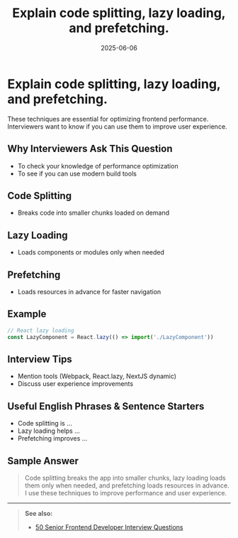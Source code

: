 ﻿---
title: 'Explain code splitting, lazy loading, and prefetching.'
date: '2025-06-06'
tags: ['interview', 'code splitting', 'lazy loading', 'prefetching', 'frontend']
draft: false
summary: 'A practical guide to code splitting, lazy loading, and prefetching in frontend projects, with examples and interview tips.'
authors: ['default']
layout: PostSimple
---

# Explain code splitting, lazy loading, and prefetching.

These techniques are essential for optimizing frontend performance. Interviewers want to know if you can use them to improve user experience.

## Why Interviewers Ask This Question

- To check your knowledge of performance optimization
- To see if you can use modern build tools

## Code Splitting

- Breaks code into smaller chunks loaded on demand

## Lazy Loading

- Loads components or modules only when needed

## Prefetching

- Loads resources in advance for faster navigation

## Example

```js
// React lazy loading
const LazyComponent = React.lazy(() => import('./LazyComponent'))
```

## Interview Tips

- Mention tools (Webpack, React.lazy, NextJS dynamic)
- Discuss user experience improvements

## Useful English Phrases & Sentence Starters

- Code splitting is ...
- Lazy loading helps ...
- Prefetching improves ...

## Sample Answer

> Code splitting breaks the app into smaller chunks, lazy loading loads them only when needed, and prefetching loads resources in advance. I use these techniques to improve performance and user experience.

---

> **See also:**
>
> - [50 Senior Frontend Developer Interview Questions](./)
